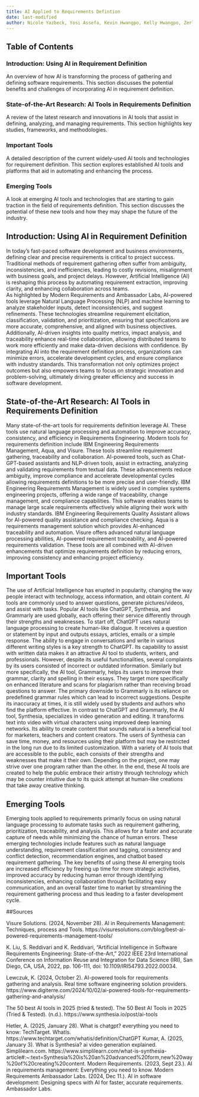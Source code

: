 ```yaml
---
title: AI Applied to Requirements Defintion
date: last-modified
author: Nicole Yazbeck, Yosi Assefa, Kevin Hwangpo, Kelly Hwangpo, Zerlyne N-Simons
---
```


## Table of Contents

### Introduction: Using AI in Requirement Definition
  An overview of how AI is transforming the process of gathering and defining software requirements. This section discusses the potential benefits and challenges of incorporating AI in requirement definition.

### State-of-the-Art Research: AI Tools in Requirements Definition
  A review of the latest research and innovations in AI tools that assist in defining, analyzing, and managing requirements. This section highlights key studies, frameworks, and methodologies.

### Important Tools
  A detailed description of the current widely-used AI tools and technologies for requirement definition. This section explores established AI tools and platforms that aid in automating and enhancing the process.

### Emerging Tools
  A look at emerging AI tools and technologies that are starting to gain traction in the field of requirements definition. This section discusses the potential of these new tools and how they may shape the future of the industry.


## Introduction: Using AI in Requirement Definition
In today's fast-paced software development and business environments, defining clear and precise requirements is critical to project success. Traditional methods of requirement gathering often suffer from ambiguity, inconsistencies, and inefficiencies, leading to costly revisions, misalignment with business goals, and project delays. However, Artificial Intelligence (AI) is reshaping this process by automating requirement extraction, improving clarity, and enhancing collaboration across teams.  
As highlighted by Modern Requirements and Ambassador Labs, AI-powered tools leverage Natural Language Processing (NLP) and machine learning to analyze stakeholder inputs, detect inconsistencies, and suggest refinements. These technologies streamline requirement elicitation, classification, validation, and prioritization, ensuring that specifications are more accurate, comprehensive, and aligned with business objectives. Additionally, AI-driven insights into quality metrics, impact analysis, and traceability enhance real-time collaboration, allowing distributed teams to work more efficiently and make data-driven decisions with confidence. 
By integrating AI into the requirement definition process, organizations can minimize errors, accelerate development cycles, and ensure compliance with industry standards. This transformation not only optimizes project outcomes but also empowers teams to focus on strategic innovation and problem-solving, ultimately driving greater efficiency and success in software development.  

## State-of-the-Art Research: AI Tools in Requirements Definition
Many state-of-the-art tools for requirements definition leverage AI. These tools use natural language processing and automation to improve accuracy, consistency, and efficiency in Requirements Engineering. Modern tools for requirements definition include IBM Engineering Requirements Management, Aqua, and Visure. These tools streamline requirement gathering, traceability and collaboration. AI-powered tools, such as Chat-GPT-based assistants and NLP-driven tools, assist in extracting, analyzing and validating requirements from textual data. These advancements reduce ambiguity, improve compliance and accelerate developmental cycles allowing requirements definitions to be more precise and user-friendly.
IBM Engineering Requirements Management is widely used in complex systems engineering projects, offering a wide range of traceability, change management, and compliance capabilities. This software enables teams to manage large scale requirements effectively while aligning their work with industry standards. IBM Engineering Requirements Quality Assistant allows for AI-powered quality assistance and compliance checking. Aqua is a requirements management solution which provides AI-enhanced traceability and automation. Visure offers advanced natural language processing abilities, AI-powered requirement traceability, and AI-powered requirements validation. These tools are all combined with AI-driven enhancements that optimize requirements definition by reducing errors, improving consistency and enhancing project efficiency.


## Important Tools
The use of Artificial Intelligence has erupted in popularity, changing the way people interact with technology, access information, and obtain content. AI tools are commonly used to answer questions, generate pictures/videos, and assist with tasks. Popular AI tools like ChatGPT, Synthesia, and Grammarly are used globally, each offering their service differently through their strengths and weaknesses. 
To start off, ChatGPT uses natural language processing to create human-like dialogue. It receives a question or statement by input and outputs essays, articles, emails or a simple response. The ability to engage in conversations and write in various different writing styles is a key strength to ChatGPT. Its capability to assist with written data makes it an attractive AI tool to students, writers, and professionals. However, despite its useful functionalities, several complaints by its users consisted of incorrect or outdated information. 
Similarly but more specifically, the AI tool, Grammarly, helps its users to improve their grammar, clarity and spelling in their essays. They target more specifically on enhanced literature and scans for plagiarism rather than receiving broad questions to answer. The primary downside to Grammarly is its reliance on predefined grammar rules which can lead to incorrect suggestions. Despite its inaccuracy at times, it is still widely used by students and authors who find the platform effective. 
In contrast to ChatGPT and Grammarly, the AI tool, Synthesia, specializes in video generation and editing. It transforms text into video with virtual characters using improved deep learning networks. Its ability to create content that sounds natural is a beneficial tool for marketers, teachers and content creators. The users of Synthesia can save time, money, and resources using their platform but may be restricted in the long run due to its limited customization. 
With a variety of AI tools that are accessible to the public, each consists of their strengths and weaknesses that make it their own. Depending on the project, one may strive over one program rather than the other. In the end, these AI tools are created to help the public embrace their artistry through technology which may be counter intuitive due to its quick attempt at human-like creations that take away creative thinking.


## Emerging Tools
Emerging tools applied to requirements primarily focus on using natural language processing to automate tasks such as requirement gathering, prioritization, traceability, and analysis. This allows for a faster and accurate capture of needs while minimizing the chance of human errors. These emerging technologies include features such as natural language understanding, requirement classification and tagging, consistency and conflict detection, recommendation engines, and chatbot based requirement gathering. The key benefits of using these AI emerging tools are increased efficiency by freeing up time for more strategic activities, improved accuracy by reducing human error through identifying inconsistencies, enhancing collaboration through facilitating easy communication, and an overall faster time to market by streamlining the requirement gathering process and thus leading to a faster development cycle.

##Sources

Visure Solutions. (2024, November 28). AI in Requirements Management: Techniques, process and Tools. https://visuresolutions.com/blog/best-ai-powered-requirements-management-tools/ 

K. Liu, S. Reddivari and K. Reddivari, "Artificial Intelligence in Software Requirements Engineering: State-of-the-Art," 2022 IEEE 23rd International Conference on Information Reuse and Integration for Data Science (IRI), San Diego, CA, USA, 2022, pp. 106-111, doi: 10.1109/IRI54793.2022.00034.

Lewczuk, K. (2024, October 2). AI-powered tools for requirements gathering and analysis. Real time software engineering solution providers. https://www.digiterre.com/2024/10/02/ai-powered-tools-for-requirements-gathering-and-analysis/ 

The 50 best AI tools in 2025 (tried & tested). The 50 Best AI Tools in 2025 (Tried & Tested). (n.d.). https://www.synthesia.io/post/ai-tools

Hetler, A. (2025, January 28). What is chatgpt? everything you need to know: TechTarget. WhatIs. https://www.techtarget.com/whatis/definition/ChatGPT
Kumar, A. (2025, January 3). What is Synthesia? ai video generation explained. Simplilearn.com. https://www.simplilearn.com/what-is-synthesia-article#:~:text=Synthesia%20is%20an%20advanced%20form,new%20way%20of%20creating%20content.
Modern Requirements. (2023, Sept 23.). AI in requirements management: Everything you need to know. Modern Requirements
Ambassador Labs. (2024, Dec 11.). AI in software development: Designing specs with AI for faster, accurate requirements. Ambassador Labs.
